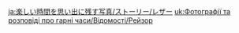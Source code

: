 {{TPRGT Story
|character          = Razor
|date               = 2022-09-09
|zh                 = 
;今天是雷泽的生日哦，我们快去为他庆祝吧！
:'''派蒙：'''这边这边！看我的…
:'''派蒙：'''呜哇真的冲过来了，救命啊！
:'''旅行者：'''派蒙在帮倒忙…
:'''派蒙：'''可恶，旅行者不也是嘛，野猪都被你吓跑了！
:'''雷泽：'''狩猎，不能急。我教你。
:'''雷泽：'''身体，压低。
:'''雷泽：'''呼吸，轻轻的。脚步，慢慢的。
:'''雷泽：'''然后…
|dialogue_review_zh = 狩猎，不能急。我教你。
|en                 =
;Today is [[Razor]]'s birthday, let's go and celebrate with him!
:'''Paimon:''' Over here, over here! Watch this...
:'''Paimon:''' Ahhh, it's really headed this way! Help!
:'''Traveler:''' Paimon's just making things worse...
:'''Paimon:''' That's mean! It's not like you're doing any better. You scared away all the boars!
:'''Razor:''' Hunting, can't be rushed. I teach you.
:'''Razor:''' Body, press low to the ground.
:'''Paimon:''' Breathing, softly. Footsteps, slowly.
:'''Razor:''' And then...
|dialogue_review_en = Hunting, can't be rushed. I teach you.
}}


<!-- interwikis -->
[[ja:楽しい時間を思い出に残す写真/ストーリー/レザー]]
[[uk:Фотографії та розповіді про гарні часи/Відомості/Рейзор]]